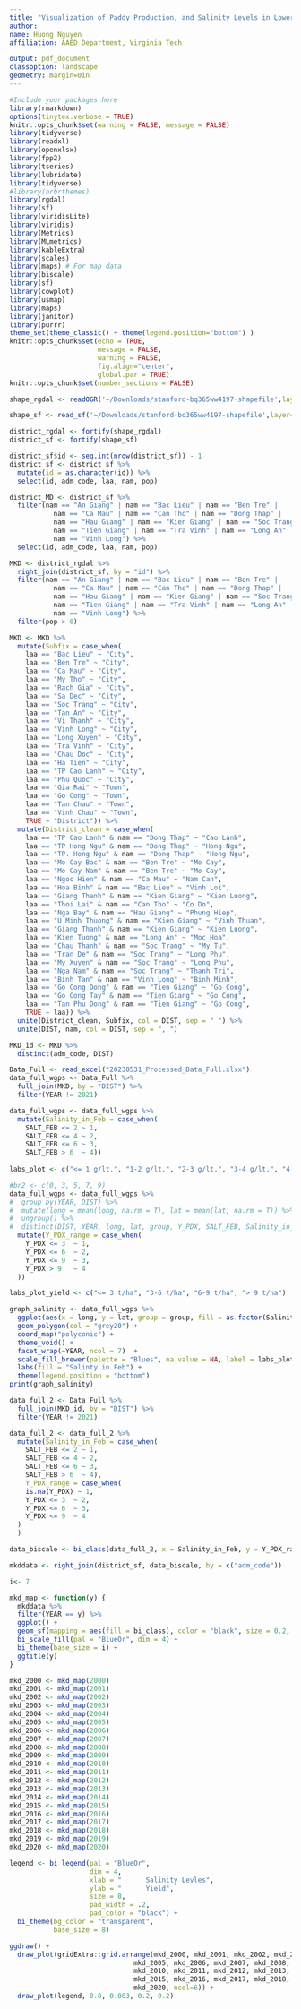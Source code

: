 ```yaml
---
title: "Visualization of Paddy Production, and Salinity Levels in Lower Mekong Delta, Vietnam"
author:
name: Huong Nguyen  
affiliation: AAED Department, Virginia Tech

output: pdf_document
classoption: landscape
geometry: margin=0in
---
```


```r
#Include your packages here
library(rmarkdown)
options(tinytex.verbose = TRUE)
knitr::opts_chunk$set(warning = FALSE, message = FALSE)
library(tidyverse)
library(readxl)
library(openxlsx)
library(fpp2)
library(tseries)
library(lubridate)
library(tidyverse)
#library(hrbrthemes)
library(rgdal)
library(sf)
library(viridisLite)
library(viridis)
library(Metrics)
library(MLmetrics)
library(kableExtra)
library(scales)
library(maps) # For map data
library(biscale)
library(sf)
library(cowplot)
library(usmap)
library(maps)
library(janitor)
library(purrr)
theme_set(theme_classic() + theme(legend.position="bottom") )
knitr::opts_chunk$set(echo = TRUE, 
                      message = FALSE,
                      warning = FALSE, 
                      fig.align="center",
                      global.par = TRUE) 
knitr::opts_chunk$set(number_sections = FALSE)
```

```r
shape_rgdal <- readOGR('~/Downloads/stanford-bq365ww4197-shapefile',layer="bq365ww4197")

shape_sf <- read_sf('~/Downloads/stanford-bq365ww4197-shapefile',layer="bq365ww4197")

district_rgdal <- fortify(shape_rgdal)
district_sf <- fortify(shape_sf)

district_sf$id <- seq.int(nrow(district_sf)) - 1 
district_sf <- district_sf %>%
  mutate(id = as.character(id)) %>%
  select(id, adm_code, laa, nam, pop) 

district_MD <- district_sf %>%
  filter(nam == "An Giang" | nam == "Bac Lieu" | nam == "Ben Tre" |
           nam == "Ca Mau" | nam == "Can Tho" | nam == "Dong Thap" | 
           nam == "Hau Giang" | nam == "Kien Giang" | nam == "Soc Trang" | 
           nam == "Tien Giang" | nam == "Tra Vinh" | nam == "Long An" |
           nam == "Vinh Long") %>%
  select(id, adm_code, laa, nam, pop) 

MKD <- district_rgdal %>%
  right_join(district_sf, by = "id") %>%
  filter(nam == "An Giang" | nam == "Bac Lieu" | nam == "Ben Tre" |
           nam == "Ca Mau" | nam == "Can Tho" | nam == "Dong Thap" | 
           nam == "Hau Giang" | nam == "Kien Giang" | nam == "Soc Trang" | 
           nam == "Tien Giang" | nam == "Tra Vinh" | nam == "Long An" |
           nam == "Vinh Long") %>%
  filter(pop > 0)

MKD <- MKD %>%
  mutate(Subfix = case_when(
    laa == "Bac Lieu" ~ "City", 
    laa == "Ben Tre" ~ "City",
    laa == "Ca Mau" ~ "City",
    laa == "My Tho" ~ "City",
    laa == "Rach Gia" ~ "City",
    laa == "Sa Dec" ~ "City",
    laa == "Soc Trang" ~ "City",
    laa == "Tan An" ~ "City",
    laa == "Vi Thanh" ~ "City",
    laa == "Vinh Long" ~ "City",
    laa == "Long Xuyen" ~ "City",
    laa == "Tra Vinh" ~ "City",
    laa == "Chau Doc" ~ "City",
    laa == "Ha Tien" ~ "City",
    laa == "TP Cao Lanh" ~ "City",
    laa == "Phu Quoc" ~ "City",
    laa == "Gia Rai" ~ "Town",
    laa == "Go Cong" ~ "Town",
    laa == "Tan Chau" ~ "Town",
    laa == "Vinh Chau" ~ "Town",
    TRUE ~ "District")) %>%
  mutate(District_clean = case_when(
    laa == "TP Cao Lanh" & nam == "Dong Thap" ~ "Cao Lanh",
    laa == "TP Hong Ngu" & nam == "Dong Thap" ~ "Hong Ngu",
    laa == "TP. Hong Ngu" & nam == "Dong Thap" ~ "Hong Ngu",
    laa == "Mo Cay Bac" & nam == "Ben Tre" ~ "Mo Cay",
    laa == "Mo Cay Nam" & nam == "Ben Tre" ~ "Mo Cay",
    laa == "Ngoc Hien" & nam == "Ca Mau" ~ "Nam Can",
    laa == "Hoa Binh" & nam == "Bac Lieu" ~ "Vinh Loi",
    laa == "Giang Thanh" & nam == "Kien Giang" ~ "Kien Luong",
    laa == "Thoi Lai" & nam == "Can Tho" ~ "Co Do",
    laa == "Nga Bay" & nam == "Hau Giang" ~ "Phung Hiep",
    laa == "U Minh Thuong" & nam == "Kien Giang" ~ "Vinh Thuan",
    laa == "Giang Thanh" & nam == "Kien Giang" ~ "Kien Luong",
    laa == "Kien Tuong" & nam == "Long An" ~ "Moc Hoa",
    laa == "Chau Thanh" & nam == "Soc Trang" ~ "My Tu",
    laa == "Tran De" & nam == "Soc Trang" ~ "Long Phu",
    laa == "My Xuyen" & nam == "Soc Trang" ~ "Long Phu",
    laa == "Nga Nam" & nam == "Soc Trang" ~ "Thanh Tri",
    laa == "Binh Tan" & nam == "Vinh Long" ~ "Binh Minh",
    laa == "Go Cong Dong" & nam == "Tien Giang" ~ "Go Cong",
    laa == "Go Cong Tay" & nam == "Tien Giang" ~ "Go Cong",
    laa == "Tan Phu Dong" & nam == "Tien Giang" ~ "Go Cong",
    TRUE ~ laa)) %>%
  unite(District_clean, Subfix, col = DIST, sep = " ") %>%
  unite(DIST, nam, col = DIST, sep = ", ") 

MKD_id <- MKD %>%
  distinct(adm_code, DIST)

Data_Full <- read_excel("20230531_Processed_Data_Full.xlsx")
data_full_wgps <- Data_Full %>%
  full_join(MKD, by = "DIST") %>%
  filter(YEAR != 2021)

data_full_wgps <- data_full_wgps %>%
  mutate(Salinity_in_Feb = case_when(
    SALT_FEB <= 2 ~ 1,
    SALT_FEB <= 4 ~ 2,
    SALT_FEB <= 6 ~ 3,
    SALT_FEB > 6  ~ 4))
    
labs_plot <- c("<= 1 g/lt.", "1-2 g/lt.", "2-3 g/lt.", "3-4 g/lt.", "4-10 g/lt.", "10-30 g/lt.")

#br2 <- c(0, 3, 5, 7, 9)
data_full_wgps <- data_full_wgps %>%
#  group_by(YEAR, DIST) %>%
#  mutate(long = mean(long, na.rm = T), lat = mean(lat, na.rm = T)) %>%
#  ungroup() %>%
#  distinct(DIST, YEAR, long, lat, group, Y_PDX, SALT_FEB, Salinity_in_Feb) %>%
  mutate(Y_PDX_range = case_when(
    Y_PDX <= 3  ~ 1,
    Y_PDX <= 6  ~ 2,
    Y_PDX <= 9  ~ 3, 
    Y_PDX > 9   ~ 4
  ))

labs_plot_yield <- c("<= 3 t/ha", "3-6 t/ha", "6-9 t/ha", "> 9 t/ha")
```

```r
graph_salinity <- data_full_wgps %>%
  ggplot(aes(x = long, y = lat, group = group, fill = as.factor(Salinity_in_Feb))) +
  geom_polygon(col = "grey20") +
  coord_map("polyconic") +
  theme_void() + 
  facet_wrap(~YEAR, ncol = 7)  +
  scale_fill_brewer(palette = "Blues", na.value = NA, label = labs_plot) +
  labs(fill = "Salinty in Feb") +
  theme(legend.position = "bottom")
print(graph_salinity)
```

```r
data_full_2 <- Data_Full %>%
  full_join(MKD_id, by = "DIST") %>%
  filter(YEAR != 2021)

data_full_2 <- data_full_2 %>%
  mutate(Salinity_in_Feb = case_when(
    SALT_FEB <= 2 ~ 1,
    SALT_FEB <= 4 ~ 2,
    SALT_FEB <= 6 ~ 3,
    SALT_FEB > 6  ~ 4),
    Y_PDX_range = case_when(
    is.na(Y_PDX) ~ 1, 
    Y_PDX <= 3  ~ 2,
    Y_PDX <= 6  ~ 3,
    Y_PDX <= 9  ~ 4
  )
  ) 

data_biscale <- bi_class(data_full_2, x = Salinity_in_Feb, y = Y_PDX_range, style = "equal", dim = 4) 

mkddata <- right_join(district_sf, data_biscale, by = c("adm_code"))

i<- 7 

mkd_map <- function(y) {
  mkddata %>%
  filter(YEAR == y) %>%
  ggplot() +
  geom_sf(mapping = aes(fill = bi_class), color = "black", size = 0.2, show.legend = F) +
  bi_scale_fill(pal = "BlueOr", dim = 4) +
  bi_theme(base_size = i) + 
  ggtitle(y)
}

mkd_2000 <- mkd_map(2000)
mkd_2001 <- mkd_map(2001)
mkd_2002 <- mkd_map(2002)
mkd_2003 <- mkd_map(2003)
mkd_2004 <- mkd_map(2004)
mkd_2005 <- mkd_map(2005)
mkd_2006 <- mkd_map(2006)
mkd_2007 <- mkd_map(2007)
mkd_2008 <- mkd_map(2008)
mkd_2009 <- mkd_map(2009)
mkd_2010 <- mkd_map(2010)
mkd_2011 <- mkd_map(2011)
mkd_2012 <- mkd_map(2012)
mkd_2013 <- mkd_map(2013)
mkd_2014 <- mkd_map(2014)
mkd_2015 <- mkd_map(2015)
mkd_2016 <- mkd_map(2016)
mkd_2017 <- mkd_map(2017)
mkd_2018 <- mkd_map(2018)
mkd_2019 <- mkd_map(2019)
mkd_2020 <- mkd_map(2020)

legend <- bi_legend(pal = "BlueOr",
                    dim = 4,
                    xlab = "      Salinity Levles",
                    ylab = "      Yield",
                    size = 8,
                    pad_width = .2,
                    pad_color = "black") + 
  bi_theme(bg_color = "transparent",
           base_size = 8)

ggdraw() +
  draw_plot(gridExtra::grid.arrange(mkd_2000, mkd_2001, mkd_2002, mkd_2003, mkd_2004, 
                               mkd_2005, mkd_2006, mkd_2007, mkd_2008, mkd_2009,
                               mkd_2010, mkd_2011, mkd_2012, mkd_2013, mkd_2014,
                               mkd_2015, mkd_2016, mkd_2017, mkd_2018, mkd_2019,
                               mkd_2020, ncol=6)) +
  draw_plot(legend, 0.8, 0.003, 0.2, 0.2)
```
